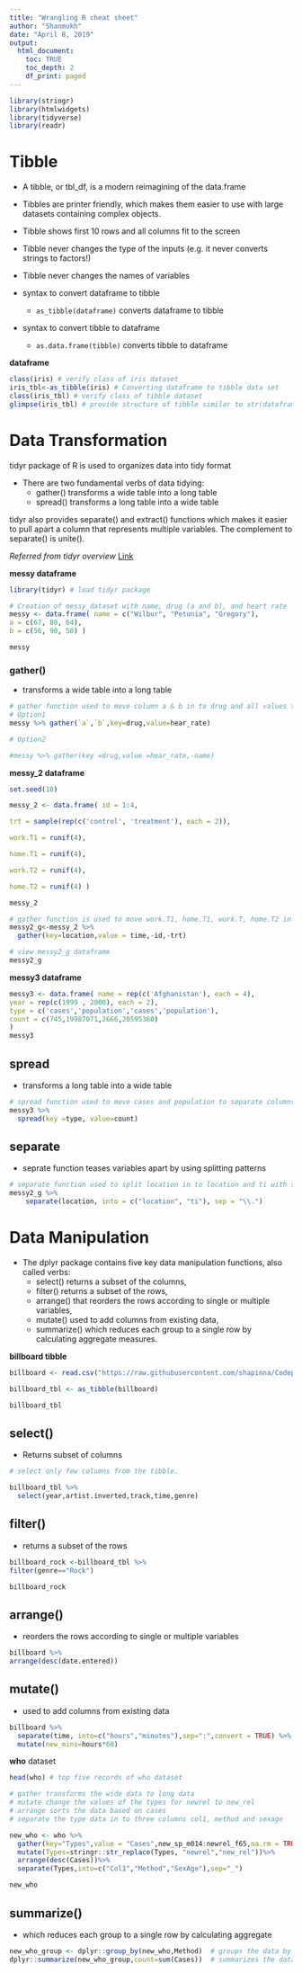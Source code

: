 ```yaml
---
title: "Wrangling R cheat sheet"
author: "Shanmukh"
date: "April 8, 2019"
output:
  html_document:
    toc: TRUE
    toc_depth: 2
    df_print: paged
---
```


```r
library(stringr)
library(htmlwidgets)
library(tidyverse)
library(readr)
```

# Tibble

- A tibble, or tbl_df, is a modern reimagining of the data.frame

- Tibbles are printer friendly, which makes them easier to use with large datasets containing complex objects.

- Tibble shows first 10 rows and all columns fit to the screen

- Tibble never changes the type of the inputs (e.g. it never converts strings to factors!)

- Tibble never changes the names of variables

* syntax to convert dataframe to tibble

  - `as_tibble(dataframe)` converts dataframe to tibble

* syntax to convert tibble to dataframe
  - `as.data.frame(tibble)` converts tibble to dataframe

**dataframe**
```r
class(iris) # verify class of iris dataset
iris_tbl<-as_tibble(iris) # Converting dataframe to tibble data set
class(iris_tbl) # verify class of tibble dataset
glimpse(iris_tbl) # provide structure of tibble similar to str(dataframe)
```

# Data Transformation

tidyr package of R is used to organizes data into tidy format

* There are two fundamental verbs of data tidying:
    - gather() transforms a wide table into a long table
    - spread() transforms a long table into a wide table

tidyr also provides separate() and extract() functions which makes it easier to pull apart a column that represents multiple variables. The complement to separate() is unite().

*Referred from tidyr overview*
[Link](https://tidyr.tidyverse.org/)

**messy dataframe**
```r
library(tidyr) # load tidyr package

# Creation of messy_dataset with name, drug (a and b), and heart rate
messy <- data.frame( name = c("Wilbur", "Petunia", "Gregory"), 
a = c(67, 80, 64), 
b = c(56, 90, 50) )

messy

```

### gather()
- transforms a wide table into a long table

```r
# gather function used to move column a & b in to drug and all values to column heart rate
# Option1
messy %>% gather(`a`,`b`,key=drug,value=hear_rate)

# Option2

#messy %>% gather(key =drug,value =hear_rate,-name)

```
**messy_2 dataframe**
```r
set.seed(10) 

messy_2 <- data.frame( id = 1:4, 

trt = sample(rep(c('control', 'treatment'), each = 2)), 

work.T1 = runif(4), 

home.T1 = runif(4), 

work.T2 = runif(4), 

home.T2 = runif(4) )

messy_2
```

```r
# gather function is used to move work.T1, home.T1, work.T, home.T2 in to a column location and all values to time
messy2_g<-messy_2 %>%
  gather(key=location,value = time,-id,-trt)

# view messy2_g dataframe
messy2_g
```
**messy3 dataframe**
```r

messy3 <- data.frame( name = rep(c('Afghanistan'), each = 4), 
year = rep(c(1999 , 2000), each = 2), 
type = c('cases','population','cases','population'),
count = c(745,19987071,2666,20595360)
)
messy3
```

## spread
- transforms a long table into a wide table
```r
# spread function used to move cases and population to separate columns and count column will be values for the cases and population column
messy3 %>%
  spread(key =type, value=count)

```
## separate

- seprate function teases variables apart by using splitting patterns

```r
# separate function used to split location in to location and ti with separater .
messy2_g %>% 
    separate(location, into = c("location", "ti"), sep = "\\.")
```

  

# Data Manipulation

* The dplyr package contains five key data manipulation functions, also called verbs:
    - select() returns a subset of the columns,
    - filter() returns a subset of the rows,
    - arrange() that reorders the rows according to single or multiple variables,
    - mutate()  used to add columns from existing data,
    - summarize() which reduces each group to a single row by calculating aggregate measures.

**billboard tibble**
```r
billboard <- read.csv("https://raw.githubusercontent.com/shapinna/Codeporfolio/master/Data/billboard.csv", header=TRUE)

billboard_tbl <- as_tibble(billboard)

billboard_tbl

```

## select()

- Returns subset of columns

```r
# select only few columns from the tibble.

billboard_tbl %>%
  select(year,artist.inverted,track,time,genre)


```
## filter() 
- returns a subset of the rows

```r
billboard_rock <-billboard_tbl %>%
filter(genre=="Rock")

billboard_rock

```
## arrange() 
- reorders the rows according to single or multiple variables
```r
billboard %>%
arrange(desc(date.entered))
```
## mutate()
- used to add columns from existing data
```r
billboard %>%
  separate(time, into=c("hours","minutes"),sep=":",convert = TRUE) %>%
  mutate(new_mins=hours*60)

```
**who** dataset  
```r
head(who) # top five records of who dataset

```

```r
# gather transforms the wide data to long data
# mutate change the values of the types for newrel to new_rel
# arrange sorts the data based on cases
# separate the type data in to three columns col1, method and sexage

new_who <- who %>%
  gather(key="Types",value = "Cases",new_sp_m014:newrel_f65,na.rm = TRUE)%>%
  mutate(Types=stringr::str_replace(Types, "newrel","new_rel"))%>%
  arrange(desc(Cases))%>%
  separate(Types,into=c("Col1","Method","SexAge"),sep="_")

new_who
```


## summarize()
- which reduces each group to a single row by calculating aggregate
```r

new_who_group <- dplyr::group_by(new_who,Method)  # groups the data by method
dplyr::summarize(new_who_group,count=sum(Cases))  # summarizes the data by method sum of cases

```

